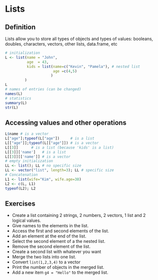 # Lists

## Definition

Lists allow you to store all types of objects and types of values: booleans, doubles, characters, vectors, other lists, data.frame, etc
```r
# initialization
L <- list(name = "John",
          age  = 43,
          kids = list(name=c("Kevin", "Pamela"), # nested list
                      age =c(4,5)
                     )
         )
L
# names of entries (can be changed)
names(L)
# statistics
summary(L)
str(L)
```

## Accessing values and other operations

```r
L$name # is a vector
L["age"];typeof(L["age"])     # is a list
L[["age"]];typeof(L[["age"]]) # is a vector
L[[3]]      # is a list (because 'kids' is a list)
L[[3]]['name']   # is a list
L[[3]][['name']] # is a vector
# empty initialization
LL <- list(); LL # no specific size
LL <- vector("list", length=3); LL # specific size
# Concatenation
L1 <- list(wife="Kim", wife.age=38)
L2 <- c(L, L1)
typeof(L2); L2
```

## Exercises

- Create a list containing 2 strings, 2 numbers, 2 vectors, 1 list and 2 logical values.
- Give names to the elements in the list.
- Access the first and second elements of the list.
- Add an element at the end of the list.
- Select the second element of a the nested list.
- Remove the second element of the list.
- Create a second list with whatever you want
- Merge the two lists into one list.
- Convert `list(1,2,3,4)` to a vector
- Print the number of objects in the merged list.
- Add a new item `g4 = "Hello"` to the merged list.



